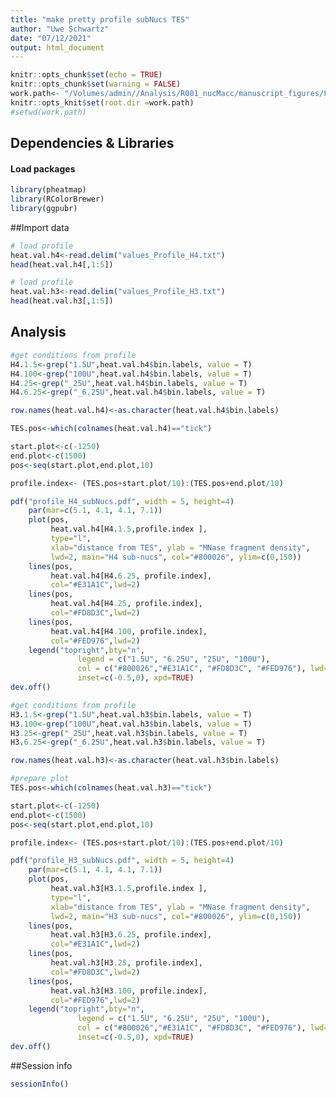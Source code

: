 ```yaml
---
title: "make pretty profile subNucs TES"
author: "Uwe Schwartz"
date: "07/12/2021"
output: html_document
---
```


```r
knitr::opts_chunk$set(echo = TRUE)
knitr::opts_chunk$set(warning = FALSE)
work.path<- "/Volumes/admin//Analysis/R001_nucMacc/manuscript_figures/Fig1/profiles/subNucs_TES_profile///"
knitr::opts_knit$set(root.dir =work.path)
#setwd(work.path)
```

## Dependencies & Libraries

#### Load packages
```r
library(pheatmap)
library(RColorBrewer)
library(ggpubr)
```

##Import data

```r
# load profile
heat.val.h4<-read.delim("values_Profile_H4.txt")
head(heat.val.h4[,1:5])

# load profile
heat.val.h3<-read.delim("values_Profile_H3.txt")
head(heat.val.h3[,1:5])

```


## Analysis

```r
#get conditions from profile
H4.1.5<-grep("1.5U",heat.val.h4$bin.labels, value = T)
H4.100<-grep("100U",heat.val.h4$bin.labels, value = T)
H4.25<-grep("_25U",heat.val.h4$bin.labels, value = T)
H4.6.25<-grep("_6.25U",heat.val.h4$bin.labels, value = T)

row.names(heat.val.h4)<-as.character(heat.val.h4$bin.labels)

TES.pos<-which(colnames(heat.val.h4)=="tick")

start.plot<-c(-1250)
end.plot<-c(1500)
pos<-seq(start.plot,end.plot,10)

profile.index<- (TES.pos+start.plot/10):(TES.pos+end.plot/10)

pdf("profile_H4_subNucs.pdf", width = 5, height=4)
    par(mar=c(5.1, 4.1, 4.1, 7.1))
    plot(pos,
         heat.val.h4[H4.1.5,profile.index ], 
         type="l", 
         xlab="distance from TES", ylab = "MNase fragment density",
         lwd=2, main="H4 sub-nucs", col="#800026", ylim=c(0,150))
    lines(pos,
         heat.val.h4[H4.6.25, profile.index],
         col="#E31A1C",lwd=2)
    lines(pos,
         heat.val.h4[H4.25, profile.index],
         col="#FD8D3C",lwd=2)
    lines(pos,
         heat.val.h4[H4.100, profile.index],
         col="#FED976",lwd=2)
    legend("topright",bty="n",
               legend = c("1.5U", "6.25U", "25U", "100U"),
               col = c("#800026","#E31A1C", "#FD8D3C", "#FED976"), lwd=2,
               inset=c(-0.5,0), xpd=TRUE)
dev.off()


```
```r
#get conditions from profile
H3.1.5<-grep("1.5U",heat.val.h3$bin.labels, value = T)
H3.100<-grep("100U",heat.val.h3$bin.labels, value = T)
H3.25<-grep("_25U",heat.val.h3$bin.labels, value = T)
H3.6.25<-grep("_6.25U",heat.val.h3$bin.labels, value = T)

row.names(heat.val.h3)<-as.character(heat.val.h3$bin.labels)

#prepare plot
TES.pos<-which(colnames(heat.val.h3)=="tick")

start.plot<-c(-1250)
end.plot<-c(1500)
pos<-seq(start.plot,end.plot,10)

profile.index<- (TES.pos+start.plot/10):(TES.pos+end.plot/10)

pdf("profile_H3_subNucs.pdf", width = 5, height=4)
    par(mar=c(5.1, 4.1, 4.1, 7.1))
    plot(pos,
         heat.val.h3[H3.1.5,profile.index ], 
         type="l", 
         xlab="distance from TES", ylab = "MNase fragment density",
         lwd=2, main="H3 sub-nucs", col="#800026", ylim=c(0,150))
    lines(pos,
         heat.val.h3[H3.6.25, profile.index],
         col="#E31A1C",lwd=2)
    lines(pos,
         heat.val.h3[H3.25, profile.index],
         col="#FD8D3C",lwd=2)
    lines(pos,
         heat.val.h3[H3.100, profile.index],
         col="#FED976",lwd=2)
    legend("topright",bty="n",
               legend = c("1.5U", "6.25U", "25U", "100U"),
               col = c("#800026","#E31A1C", "#FD8D3C", "#FED976"), lwd=2,
               inset=c(-0.5,0), xpd=TRUE)
dev.off()


```



##Session info
```r
sessionInfo()
```



